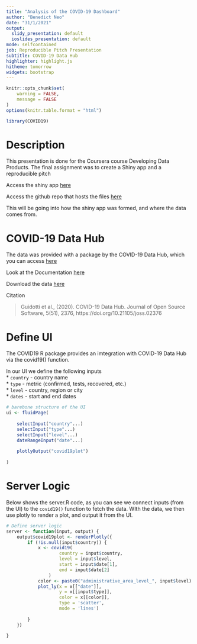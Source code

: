 ```yaml
---
title: "Analysis of the COVID-19 Dashboard"
author: "Benedict Neo"
date: "31/1/2021"
output:
  slidy_presentation: default
  ioslides_presentation: default
mode: selfcontained
job: Reproducible Pitch Presentation
subtitle: COVID-19 Data Hub
highlighter: highlight.js
hitheme: tomorrow
widgets: bootstrap
---
```


```r
knitr::opts_chunk$set(
    warning = FALSE,
    message = FALSE
)
options(knitr.table.format = "html") 
```

```r
library(COVID19)
```

# Description

This presentation is done for the Coursera course Developing Data Products. The final assignment was to create a Shiny app and a reproducible pitch

Access the shiny app [here](https://benthecoder.shinyapps.io/COVID-19_Dashboard/)

Access the github repo that hosts the files [here](https://github.com/benthecoder/JohnHopkinsDataScience/tree/main/9_DevelopingDataProducts/projects/COVID-19_Dashboard)

This will be going into how the shiny app was formed, and where the data comes from. 


# COVID-19 Data Hub 

The data was provided with a package by the COVID-19 Data Hub, which you can access [here](https://covid19datahub.io/articles/api/r.html)

Look at the Documentation [here](https://covid19datahub.io/articles/doc/data.html) 

Download the data [here](https://covid19datahub.io/articles/data.html)

Citation

> Guidotti et al., (2020). COVID-19 Data Hub. Journal of Open Source Software, 5(51), 2376, https://doi.org/10.21105/joss.02376


# Define UI

The COVID19 R package provides an imtegration with COVID-19 Data Hub via the covid19() function.

In our UI we define the following inputs  
* `country` - country name   
* `type` - metric (confirmed, tests, recovered, etc.)   
* `level` - country, region or city   
* `dates` - start and end dates  

```r
# barebone structure of the UI
ui <- fluidPage(
    
    selectInput("country"...)
    selectInput("type"...)
    selectInput("level"...)
    dateRangeInput("date"...)
    
    plotlyOutput("covid19plot")
    
)
```


# Server Logic

Below shows the server.R code, as you can see we connect inputs (from the UI) to the `covid19()` function to fetch the data. WIth the data, we then use plotly to render a plot, and output it from the UI. 

```r
# Define server logic
server <- function(input, output) {
    output$covid19plot <- renderPlotly({
        if (!is.null(input$country)) {
            x <- covid19(
                    country = input$country,
                    level = input$level,
                    start = input$date[1],
                    end = input$date[2]
                )
            color <- paste0("administrative_area_level_", input$level)
            plot_ly(x = x[["date"]],
                    y = x[[input$type]],
                    color = x[[color]],
                    type = 'scatter',
                    mode = 'lines')
            
        }
    })
    
}
```


